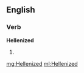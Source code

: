 ==English==

===Verb===
'''Hellenized'''

# {{en-past of|Hellenize}}

[[mg:Hellenized]]
[[ml:Hellenized]]